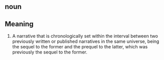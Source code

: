 == noun ==

== Meaning ==

#A narrative that is chronologically set within the interval between two previously written or published narratives in the same universe, being the sequel to the former and the prequel to the latter, which was previously the sequel to the former.